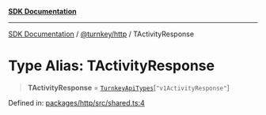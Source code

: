 [**SDK Documentation**](../../../README.mdx)

***

[SDK Documentation](../../../packages.mdx) / [@turnkey/http](../README.mdx) / TActivityResponse

# Type Alias: TActivityResponse

> **TActivityResponse** = [`TurnkeyApiTypes`](TurnkeyApiTypes.mdx)\[`"v1ActivityResponse"`\]

Defined in: [packages/http/src/shared.ts:4](https://github.com/tkhq/sdk/blob/e1b1a69bdd608320aaf03cc2dbbf68dc0c52b28d/packages/http/src/shared.ts#L4)
